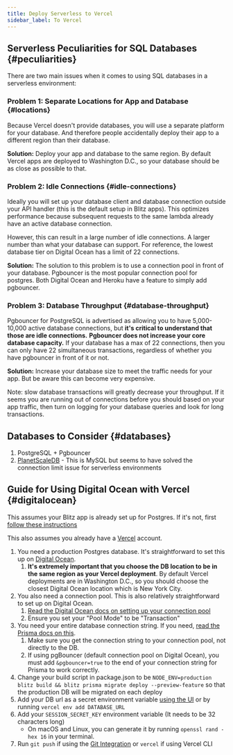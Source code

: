 ```yaml
---
title: Deploy Serverless to Vercel
sidebar_label: To Vercel
---
```


## Serverless Peculiarities for SQL Databases {#peculiarities}

There are two main issues when it comes to using SQL databases in a
serverless environment:

### Problem 1: Separate Locations for App and Database {#locations}

Because Vercel doesn't provide databases, you will use a separate platform
for your database. And therefore people accidentally deploy their app to a
different region than their database.

**Solution:** Deploy your app and database to the same region. By default
Vercel apps are deployed to Washington D.C., so your database should be as
close as possible to that.

### Problem 2: Idle Connections {#idle-connections}

Ideally you will set up your database client and database connection
outside your API handler (this is the default setup in Blitz apps). This
optimizes performance because subsequent requests to the same lambda
already have an active database connection.

However, this can result in a large number of idle connections. A larger
number than what your database can support. For reference, the lowest
database tier on Digital Ocean has a limit of 22 connections.

**Solution:** The solution to this problem is to use a connection pool in
front of your database. Pgbouncer is the most popular connection pool for
postgres. Both Digital Ocean and Heroku have a feature to simply add
pgbouncer.

### Problem 3: Database Throughput {#database-throughput}

Pgbouncer for PostgreSQL is advertised as allowing you to have
5,000-10,000 active database connections, but **it's critical to
understand that those are idle connections.** **Pgbouncer does not
increase your core database capacity.** If your database has a max of 22
connections, then you can only have 22 simultaneous transactions,
regardless of whether you have pgbouncer in front of it or not.

**Solution:** Increase your database size to meet the traffic needs for
your app. But be aware this can become very expensive.

Note: slow database transactions will greatly decrease your throughput. If
it seems you are running out of connections before you should based on
your app traffic, then turn on logging for your database queries and look
for long transactions.

## Databases to Consider {#databases}

1. PostgreSQL + Pgbouncer
2. [PlanetScaleDB](https://www.planetscale.com) - This is MySQL but seems
   to have solved the connection limit issue for serverless environments

## Guide for Using Digital Ocean with Vercel {#digitalocean}

This assumes your Blitz app is already set up for Postgres. If it's not,
first
[follow these instructions](./database-overview#switch-to-postgre-sql)

This also assumes you already have a [Vercel](https://vercel.com) account.

1. You need a production Postgres database. It's straightforward to set
   this up on
   [Digital Ocean](https://www.digitalocean.com/products/managed-databases-postgresql/?refcode=466ad3d3063d).
   1. **It's extremely important that you choose the DB location to be in
      the same region as your Vercel deployment**. By default Vercel
      deployments are in Washington D.C., so you should choose the closest
      Digital Ocean location which is New York City.
2. You also need a connection pool. This is also relatively
   straightforward to set up on Digital Ocean.
   1. [Read the Digital Ocean docs on setting up your connection pool](https://www.digitalocean.com/docs/databases/postgresql/how-to/manage-connection-pools/#creating-a-connection-pool?refcode=466ad3d3063d)
   2. Ensure you set your "Pool Mode" to be "Transaction"
3. You need your entire database connection string. If you need,
   [read the Prisma docs on this](https://www.prisma.io/docs/reference/database-connectors/postgresql#connection-details).
   1. Make sure you get the connection string to your connection pool, not
      directly to the DB.
   2. If using pgBouncer (default connection pool on Digital Ocean), you
      must add `&pgbouncer=true` to the end of your connection string for
      Prisma to work correctly.
4. Change your build script in package.json to be
   `NODE_ENV=production blitz build && blitz prisma migrate deploy --preview-feature`
   so that the production DB will be migrated on each deploy
5. Add your DB url as a secret environment variable
   [using the UI](https://vercel.com/blog/environment-variables-ui) or by
   running `vercel env add DATABASE_URL`
6. Add your `SESSION_SECRET_KEY` environment variable (It needs to be 32
   characters long)
   - On macOS and Linux, you can generate it by running
     `openssl rand -hex 16` in your terminal.
7. Run `git push` if using the
   [Git Integration](https://vercel.com/docs/v2/git-integrations) or
   `vercel` if using Vercel CLI
